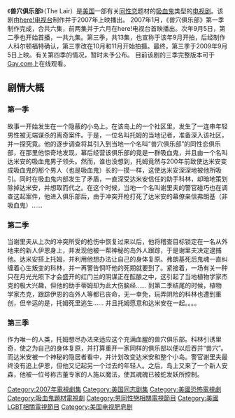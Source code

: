 {{in-universe|time=2011-06-25T14:05:07+00:00}}
《'''兽穴俱乐部'''》（The Lair）是[[美国|美国]]一部有关[[同性恋|同性恋]]题材的[[吸血鬼|吸血鬼]]类型的[[电视剧|电视剧]]。该剧由[[here!电视台|here!电视台]]制作并于2007年上映播出。
2007年1月，《兽穴俱乐部》第一季制作完成，合共六集，前两集并于六月在here!电视台首映播出。次年9月5日，第二季也开始首播，一共九集。第三季，共13集，也宣称于该年9月开拍，后经制作人科尔顿福特确认，第三季改在10月和11月开始拍摄。最终，第三季于2009年9月5日上映。有关第四季的情况，暂时未予公布。
目前该剧的三季完整版本可于[[Gay.com|Gay.com]]上在线观看。 

==剧情大概==
===第一季===
故事一开始发生在一个隐蔽的小岛上。在该岛上的一个社区里，发生了一连串年轻男性被无端谋杀的离奇案件。于是，一位名叫托姆的当地记者，准备深入该社区，并一探究竟。他的逐步调查将其引入到当地一个名叫“兽穴俱乐部”的同性恋俱乐部，在那里他惊奇地发现，幕后经营该俱乐部的竟是一群吸血鬼，并且由一个名叫达米安的吸血鬼男子领头。然而，谁也没想到，托姆竟然与200年前致使达米安变成吸血鬼的那个男人（也是吸血鬼）长的一摸一样，这使达米安深深地被他所吸引。同时在吸血鬼内部发生了矛盾，一直深受达米安信任的助手科林，却暗地策划除掉达米安，并想取而代之。在这个时候，当地一个名叫谢里夫的警官碰巧也在调查这起案件，他进入俱乐部后，由于冲突开枪打死了达米安的幕僚亲信弗朗基（非吸血鬼）......

===第二季===
当谢里夫从上次的冲突所受的枪伤中恢复过来以后，他将稽查目标锁定在一名从外地来的新人伊恩身上，并发现他被一帮神秘的岛外人跟踪，于是谢里夫决定逮捕他。达米安搭上托姆，并利用他想办法让自己的身体复原。弗朗基死后鬼魂一直纠缠着心生叛变的科林，并一再警告恫吓他的死期就要到了。紧接着，一场有关一种只在月光光照下才会盛开的红门兰的阴谋正在酝酿之中，这引起了当地植物学家杰克的极大兴趣，但他的助手蒂姆却为此大伤脑经...... 到第二季结尾的时候，植物学家杰克，跟踪伊恩的岛外人等都已丧命，无一幸免，玩弄阴险的科林也遭到重创，但辛运的是，托姆死里逃生......
并且托姆愿意和达米安在一起。。。。

===第三季===
作为唯一的人类，托姆想尽办法来适应这个充满血腥的兽穴俱乐部。科林引诱里奇，使之为自己的身体复原，并打算重开一家同样的俱乐部以便以后吞并“兽穴”。而达米安被一个神秘的隐居者看中，并计划改变达米安和整个小岛。警官谢里夫最终没有追上伊恩，但他又记起另一个过去的年轻人。之后，岛上又来了一个新人安森，他被一位号称古董专家的人施以魔法，使其魂魄已被蛇发妖所控制。
{{DEFAULTSORT:Lair, The}}
[[Category:2007年電視劇集|Category:2007年電視劇集]]
[[Category:美国同志剧集|Category:美国同志剧集]]
[[Category:美國恐怖電視劇|Category:美國恐怖電視劇]]
[[Category:吸血鬼題材電視劇|Category:吸血鬼題材電視劇]]
[[Category:男同性戀相關電視節目|Category:男同性戀相關電視節目]]
[[Category:美國LGBT相關電視節目|Category:美國LGBT相關電視節目]]
[[Category:美国电视肥皂剧|Category:美国电视肥皂剧]]